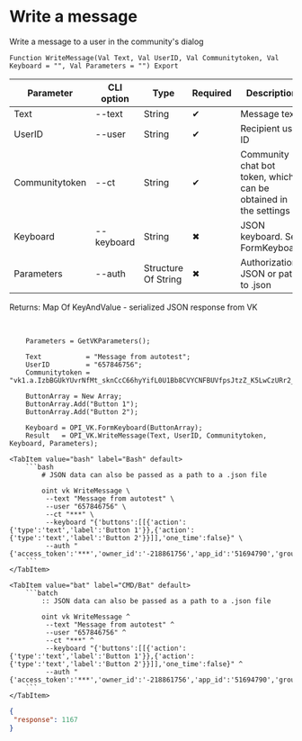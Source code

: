 ﻿---
sidebar_position: 3
description: Write a message and other functions to work with VK in the Open Integration Package, a free open-source integration library for 1C:Enterprise 8, OneScript and CLI
keywords: [1C, 1С, 1С:Enterprise, 1С:Enterprise 8.3, API, Integration, Services, Exchange, OneScript, CLI, VK]
---


# Write a message
 Write a message to a user in the community's dialog



`Function WriteMessage(Val Text, Val UserID, Val Communitytoken, Val Keyboard = "", Val Parameters = "") Export`

  | Parameter | CLI option | Type | Required | Description |
  |-|-|-|-|-|
  | Text | --text | String | &#x2714; | Message text |
  | UserID | --user | String | &#x2714; | Recipient user ID |
  | Communitytoken | --ct | String | &#x2714; | Community chat bot token, which can be obtained in the settings |
  | Keyboard | --keyboard | String | &#x2716; | JSON keyboard. See FormKeyboard |
  | Parameters | --auth | Structure Of String | &#x2716; | Authorization JSON or path to .json |

  
  Returns:  Map Of KeyAndValue - serialized JSON response from VK

<br/>



```bsl title="1C:Enterprise/OneScript code example"
    Parameters = GetVKParameters();

    Text           = "Message from autotest";
    UserID         = "657846756";
    Communitytoken = "vk1.a.IzbBGUkYUvrNfMt_sknCcC66hyYifL0U1Bb8CVYCNFBUVfpsJtzZ_K5LwCzURr2_uCzEaP_AK1QmInp9sGp7fu_CtEDSipFWFXJo0y8I...";

    ButtonArray = New Array;
    ButtonArray.Add("Button 1");
    ButtonArray.Add("Button 2");

    Keyboard = OPI_VK.FormKeyboard(ButtonArray);
    Result   = OPI_VK.WriteMessage(Text, UserID, Communitytoken, Keyboard, Parameters);
```
 

 <Tabs>
  
    <TabItem value="bash" label="Bash" default>
        ```bash
            # JSON data can also be passed as a path to a .json file
            
            oint vk WriteMessage \
             --text "Message from autotest" \
             --user "657846756" \
             --ct "***" \
             --keyboard "{'buttons':[[{'action':{'type':'text','label':'Button 1'}},{'action':{'type':'text','label':'Button 2'}}]],'one_time':false}" \
             --auth "{'access_token':'***','owner_id':'-218861756','app_id':'51694790','group_id':'218861756'}"
        ```
    </TabItem>
  
    <TabItem value="bat" label="CMD/Bat" default>
        ```batch
            :: JSON data can also be passed as a path to a .json file
            
            oint vk WriteMessage ^
             --text "Message from autotest" ^
             --user "657846756" ^
             --ct "***" ^
             --keyboard "{'buttons':[[{'action':{'type':'text','label':'Button 1'}},{'action':{'type':'text','label':'Button 2'}}]],'one_time':false}" ^
             --auth "{'access_token':'***','owner_id':'-218861756','app_id':'51694790','group_id':'218861756'}"
        ```
    </TabItem>
</Tabs>


```json title="Result"
{
 "response": 1167
}
```
